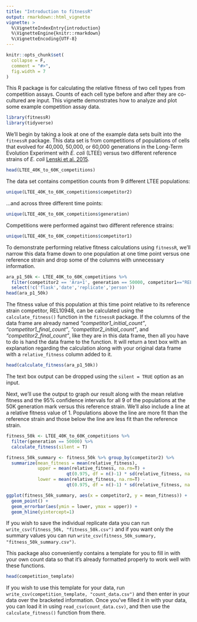```yaml
---
title: "Introduction to fitnessR"
output: rmarkdown::html_vignette
vignette: >
  %\VignetteIndexEntry{introduction}
  %\VignetteEngine{knitr::rmarkdown}
  %\VignetteEncoding{UTF-8}
---
```


```r
knitr::opts_chunk$set(
  collapse = F,
  comment = "#>",
  fig.width = 7
)
```

This R package is for calculating the relative fitness of two cell types from competition assays. Counts of each cell type before and after they are co-cultured are input. This vignette demonstrates how to analyze and plot some example competition assay data.

```r
library(fitnessR)
library(tidyverse)
```

We'll begin by taking a look at one of the example data sets built into the `fitnessR` package. This data set is from competitions of populations of cells that evolved for 40,000, 50,000, or 60,000 generations in the Long-Term Evolution Experiment with _E. coli_ (LTEE) versus two different reference strains of _E. coli_ [Lenski et al. 2015](https://royalsocietypublishing.org/doi/10.1098/rspb.2015.2292).

```r
head(LTEE_40K_to_60K_competitions)
```

The data set contains competition counts from 9 different LTEE populations:

```r
unique(LTEE_40K_to_60K_competitions$competitor2)
```

...and across three different time points:

```r
unique(LTEE_40K_to_60K_competitions$generation)
```

Competitions were performed against two different reference strains:

```r
unique(LTEE_40K_to_60K_competitions$competitor1)
```

To demonstrate performing relative fitness calculations using `fitnessR`, we'll narrow this data frame down to one population at one time point versus one reference strain and drop some of the columns with unnecessary information.

```r
ara_p1_50k <- LTEE_40K_to_60K_competitions %>% 
  filter(competitor2 == 'Ara+1', generation == 50000, competitor1=="REL10948") %>% 
  select(!c('flask','date','replicate','person'))
head(ara_p1_50k)
```

The fitness value of this population at this time point relative to its reference strain competitor, REL10948, can be calculated using the `calculate_fitness()` function in the `fitnessR` package. If the columns of the data frame are already named *"competitor1_initial_count"*, *"competitor1_final_count"*, *"competitor2_initial_count"*, and  *"competitor2_final_count"*, like they are in this data frame, then all you have to do is hand the data frame to the function. It will return a text box with an explanation regarding the calculation along with your original data frame with a `relative_fitness` column added to it.

```r
head(calculate_fitness(ara_p1_50k))
```

The text box output can be dropped using the `silent = TRUE` option as an input. 

Next, we'll use the output to graph our result along with the mean relative fitness and the 95% confidence intervals for all 9 of the populations at the 50K generation mark versus this reference strain. We'll also include a line at a relative fitness value of 1. Populations above the line are more fit than the reference strain and those below the line are less fit than the reference strain.

```r
fitness_50k <- LTEE_40K_to_60K_competitions %>% 
  filter(generation == 50000) %>%
  calculate_fitness(silent = T)

fitness_50k_summary <- fitness_50k %>% group_by(competitor2) %>%
  summarize(mean_fitness = mean(relative_fitness),
            upper = mean(relative_fitness, na.rm=T) + 
                       qt(0.975, df = n()-1) * sd(relative_fitness, na.rm = T)/sqrt(n()),
            lower = mean(relative_fitness, na.rm=T) - 
                       qt(0.975, df = n()-1) * sd(relative_fitness, na.rm = T)/sqrt(n()))

ggplot(fitness_50k_summary, aes(x = competitor2, y = mean_fitness)) + 
  geom_point() +
  geom_errorbar(aes(ymin = lower, ymax = upper)) +
  geom_hline(yintercept=1)
```

If you wish to save the individual replicate data you can run `write_csv(fitness_50k, "fitness_50k.csv")` and if you want only the summary values you can run `write_csv(fitness_50k_summary, "fitness_50k_summary.csv")`.

This package also conveniently contains a template for you to fill in with your own count data so that it's already formatted properly to work well with these functions.

```r
head(competition_template)
```

If you wish to use this template for your data, run `write_csv(competition_template, "count_data.csv")` and then enter in your data over the bracketed information. Once you've filled it in with your data, you can load it in using `read_csv(count_data.csv)`, and then use the `calculate_fitness()` function from there.

